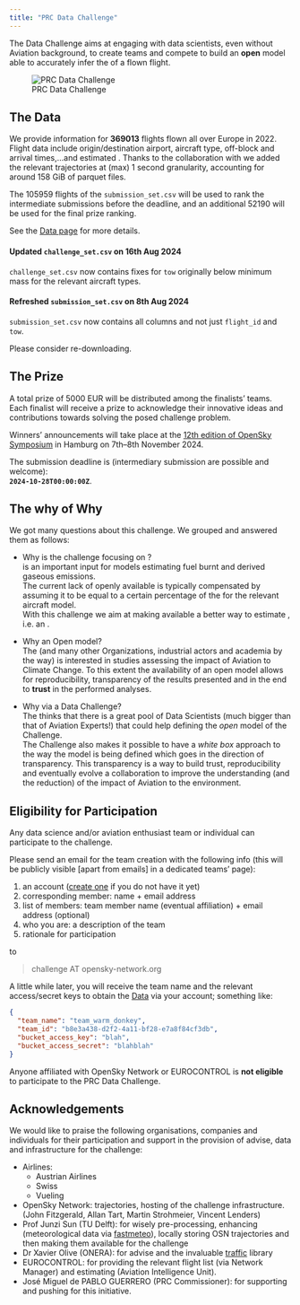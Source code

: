 ```yaml
---
title: "PRC Data Challenge"
---
```


The \acr{PRC} Data Challenge aims at engaging with data scientists, even without
Aviation background, to create teams and compete to
build an **open** \acr{ML} model able to accurately infer the \acr{ATOW} of a
flown flight.

![PRC Data Challenge](media/prc_dc24.jpeg)

## The Data

We provide information for **369013** flights flown all over Europe in 2022.
Flight data include origin/destination airport, aircraft type,
off-block and arrival times,...and estimated \acr{TOW}.
Thanks to the collaboration with \acr{OSN} we added the relevant trajectories 
at (max) 1 second granularity, accounting for around 158 GiB of parquet files.

The 105959 flights of the `submission_set.csv` will be used to rank the intermediate 
submissions before the deadline, and an additional 52190 will be used for the 
final prize ranking.

See the [Data page](data.html) for more details.

::: {.callout-warning title="Attention"}

#### Updated `challenge_set.csv` on 16th Aug 2024

`challenge_set.csv` now contains fixes for `tow` originally below minimum mass
for the relevant aircraft types.

#### Refreshed `submission_set.csv` on 8th Aug 2024

`submission_set.csv` now contains all columns and not just `flight_id` and `tow`.

Please consider re-downloading.
:::


## The Prize

A total prize of $5000$ EUR will be distributed among the finalists' teams.  
Each finalist will receive a prize to acknowledge their innovative ideas and
contributions towards solving the posed challenge problem.  

Winners' announcements will take place at the [12th edition of OpenSky Symposium][osnsym]
in Hamburg on 7th--8th November 2024.

The submission deadline is (intermediary submission are possible and welcome):  
[**`2024-10-28T00:00:00Z`**]{.hugedate}.


[osnsym]: <https://symposium.opensky-network.org/> "12th OpenSky Symposium, 7--8 Nov 2024"

## The why of Why

We got many questions about this challenge. We grouped and answered them as follows:

* Why is the challenge focusing on \acr{ATOW}?  
  \acr{ATOW} is an important input for models estimating fuel burnt and derived
  gaseous emissions.  
  The current lack of openly available \acr{ATOW} is typically compensated by
  assuming it to be equal to a certain percentage of the \acr{MTOW} for the
  relevant aircraft model.  
  With this challenge we aim at making available a better way to
  estimate \acr{ATOW}, i.e. an \acr{ETOW}.

* Why an Open model?  
  The \acr{PRC} (and many other Organizations, industrial actors and academia
  by the way) is interested in studies assessing the impact of Aviation to
  Climate Change.
  To this extent the availability of an open model allows for reproducibility,
  transparency of the results presented and in the end to **trust** in the
  performed analyses.

* Why via a Data Challenge?  
  The \acr{PRC} thinks that there is a great pool of Data Scientists (much bigger
  than that of Aviation Experts!) that could help defining the _open_ model of
  the Challenge.  
  The Challenge also makes it possible to have a _white box_ approach to the way
  the model is being defined which goes in the direction of transparency.
  This transparency is a way to build trust, reproducibility and eventually
  evolve a collaboration to improve the understanding (and the reduction) of
  the impact of Aviation to the environment.

## Eligibility for Participation

Any data science and/or aviation enthusiast team or individual can participate
to the challenge.

Please send an email for the team creation with the following info (this will be publicly
visible [apart from emails] in a dedicated teams' page):

1. an \acr{OSN} account ([create one][osnlog] if you do not have it yet)
1. corresponding member: name + email address
1. list of members: team member name (eventual affiliation) + email address (optional)
1. who you are: a description of the team
1. rationale for participation

to

>   challenge AT opensky-network.org

A little while later, you will receive the team name and
the relevant access/secret keys to obtain the [Data](data.html)
via your \acr{OSN} account; something
like:

```json
{
  "team_name": "team_warm_donkey",
  "team_id": "b8e3a438-d2f2-4a11-bf28-e7a8f84cf3db",
  "bucket_access_key": "blah",
  "bucket_access_secret": "blahblah"
}
```


::: {.callout-note}
Anyone affiliated with OpenSky Network or EUROCONTROL is **not eligible**
to participate to the PRC Data Challenge.
:::

[osnlog]: <https://opensky-network.org/index.php?option=com_users&view=login> "OSN login"

## Acknowledgements

We would like to praise the following organisations, companies
and individuals for their participation and support in the provision of
advise,  data and infrastructure for the challenge:

* Airlines:
  - Austrian Airlines
  - Swiss
  - Vueling
* OpenSky Network: \acr{ADS-B} trajectories, hosting of the challenge infrastructure.
  (John Fitzgerald, Allan Tart, Martin Strohmeier, Vincent Lenders)
* Prof Junzi Sun (TU Delft): for wisely pre-processing, enhancing (meteorological data via
  [fastmeteo][fm]), locally storing OSN trajectories and then making them
  available for the challenge
* Dr Xavier Olive (ONERA): for advise and the invaluable [traffic][traffic] library
* EUROCONTROL: for providing the relevant flight list (via Network Manager) and
               estimating \acr{TOW} (Aviation Intelligence Unit).
* José Miguel de PABLO GUERRERO (PRC Commissioner): for supporting and pushing
  for this initiative.


[fm]: <https://github.com/open-aviation/fastmeteo> "fastmeteo Python library"
[traffic]: <https://github.com/open-aviation/fastmeteo> "traffic Python library"

